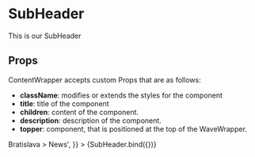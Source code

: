 
<Meta title="components/molecules/SubHeader" decorators={[withDesign]} />

# SubHeader

This is our SubHeader

## Props

ContentWrapper accepts custom Props that are as follows:

- <b>className</b>: modifies or extends the styles for the component
- <b>title</b>: title of the component
- <b>children</b>: content of the component.
- <b>description</b>: description of the component.
- <b>topper</b>: component, that is positioned at the top of the WaveWrapper.

<Canvas>
  <Story
    name="SubHeader"
    parameters={{
      design: {
        type: 'figma',
        url: '',
      },
    }}
    args={{
      title: 'Lorem Ipsum',
      description: 'LoremIpsom',
      buttonTitle: 'Rezervovať',
      href: '/',
      topper: 'Hlavne mesto > Bratislava > News',
    }}
  >
    {SubHeader.bind({})}
  </Story>
</Canvas>

<ArgsTable of={SubHeader} />
